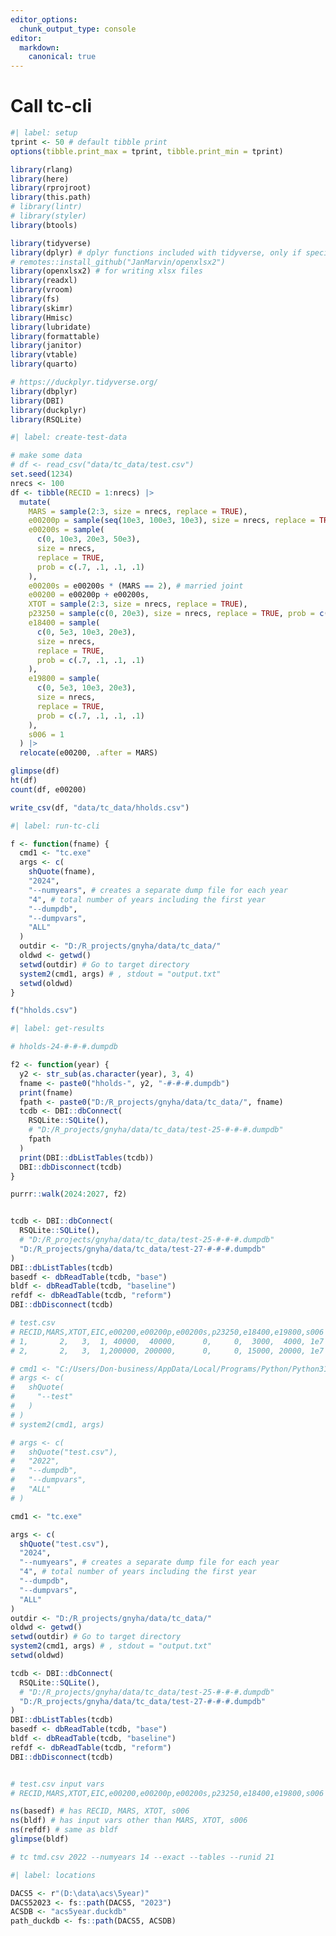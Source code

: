 ```yaml
---
editor_options: 
  chunk_output_type: console
editor:
  markdown:
    canonical: true  
---
```


# Call tc-cli

```r
#| label: setup
tprint <- 50 # default tibble print
options(tibble.print_max = tprint, tibble.print_min = tprint)

library(rlang)
library(here)
library(rprojroot)
library(this.path)
# library(lintr)
# library(styler)
library(btools)

library(tidyverse)
library(dplyr) # dplyr functions included with tidyverse, only if specifically loaded elsewhere
# remotes::install_github("JanMarvin/openxlsx2")
library(openxlsx2) # for writing xlsx files
library(readxl)
library(vroom)
library(fs)
library(skimr)
library(Hmisc)
library(lubridate)
library(formattable)
library(janitor)
library(vtable)
library(quarto)

# https://duckplyr.tidyverse.org/
library(dbplyr)
library(DBI)
library(duckplyr)
library(RSQLite)

```

```r
#| label: create-test-data

# make some data
# df <- read_csv("data/tc_data/test.csv")
set.seed(1234)
nrecs <- 100
df <- tibble(RECID = 1:nrecs) |>
  mutate(
    MARS = sample(2:3, size = nrecs, replace = TRUE),
    e00200p = sample(seq(10e3, 100e3, 10e3), size = nrecs, replace = TRUE),
    e00200s = sample(
      c(0, 10e3, 20e3, 50e3),
      size = nrecs,
      replace = TRUE,
      prob = c(.7, .1, .1, .1)
    ),
    e00200s = e00200s * (MARS == 2), # married joint
    e00200 = e00200p + e00200s,
    XTOT = sample(2:3, size = nrecs, replace = TRUE),
    p23250 = sample(c(0, 20e3), size = nrecs, replace = TRUE, prob = c(.8, .2)),
    e18400 = sample(
      c(0, 5e3, 10e3, 20e3),
      size = nrecs,
      replace = TRUE,
      prob = c(.7, .1, .1, .1)
    ),
    e19800 = sample(
      c(0, 5e3, 10e3, 20e3),
      size = nrecs,
      replace = TRUE,
      prob = c(.7, .1, .1, .1)
    ),
    s006 = 1
  ) |>
  relocate(e00200, .after = MARS)

glimpse(df)
ht(df)
count(df, e00200)

write_csv(df, "data/tc_data/hholds.csv")

```


```r
#| label: run-tc-cli

f <- function(fname) {
  cmd1 <- "tc.exe"
  args <- c(
    shQuote(fname),
    "2024",
    "--numyears", # creates a separate dump file for each year
    "4", # total number of years including the first year
    "--dumpdb",
    "--dumpvars",
    "ALL"
  )
  outdir <- "D:/R_projects/gnyha/data/tc_data/"
  oldwd <- getwd()
  setwd(outdir) # Go to target directory
  system2(cmd1, args) # , stdout = "output.txt"
  setwd(oldwd)
}

f("hholds.csv")

```

```r
#| label: get-results

# hholds-24-#-#-#.dumpdb

f2 <- function(year) {
  y2 <- str_sub(as.character(year), 3, 4)
  fname <- paste0("hholds-", y2, "-#-#-#.dumpdb")
  print(fname)
  fpath <- paste0("D:/R_projects/gnyha/data/tc_data/", fname)
  tcdb <- DBI::dbConnect(
    RSQLite::SQLite(),
    # "D:/R_projects/gnyha/data/tc_data/test-25-#-#-#.dumpdb"
    fpath
  )
  print(DBI::dbListTables(tcdb))
  DBI::dbDisconnect(tcdb)
}

purrr::walk(2024:2027, f2)


tcdb <- DBI::dbConnect(
  RSQLite::SQLite(),
  # "D:/R_projects/gnyha/data/tc_data/test-25-#-#-#.dumpdb"
  "D:/R_projects/gnyha/data/tc_data/test-27-#-#-#.dumpdb"
)
DBI::dbListTables(tcdb)
basedf <- dbReadTable(tcdb, "base")
bldf <- dbReadTable(tcdb, "baseline")
refdf <- dbReadTable(tcdb, "reform")
DBI::dbDisconnect(tcdb)


```

```r

# test.csv
# RECID,MARS,XTOT,EIC,e00200,e00200p,e00200s,p23250,e18400,e19800,s006
# 1,       2,   3,  1, 40000,  40000,      0,     0,  3000,  4000, 1e7
# 2,       2,   3,  1,200000, 200000,      0,     0, 15000, 20000, 1e7

# cmd1 <- "C:/Users/Don-business/AppData/Local/Programs/Python/Python313/Scripts/tc.exe"
# args <- c(
#   shQuote(
#     "--test"
#   )
# )
# system2(cmd1, args)

# args <- c(
#   shQuote("test.csv"),
#   "2022",
#   "--dumpdb",
#   "--dumpvars",
#   "ALL"
# )

cmd1 <- "tc.exe"

args <- c(
  shQuote("test.csv"),
  "2024",
  "--numyears", # creates a separate dump file for each year
  "4", # total number of years including the first year
  "--dumpdb",
  "--dumpvars",
  "ALL"
)
outdir <- "D:/R_projects/gnyha/data/tc_data/"
oldwd <- getwd()
setwd(outdir) # Go to target directory
system2(cmd1, args) # , stdout = "output.txt"
setwd(oldwd)

tcdb <- DBI::dbConnect(
  RSQLite::SQLite(),
  # "D:/R_projects/gnyha/data/tc_data/test-25-#-#-#.dumpdb"
  "D:/R_projects/gnyha/data/tc_data/test-27-#-#-#.dumpdb"
)
DBI::dbListTables(tcdb)
basedf <- dbReadTable(tcdb, "base")
bldf <- dbReadTable(tcdb, "baseline")
refdf <- dbReadTable(tcdb, "reform")
DBI::dbDisconnect(tcdb)


# test.csv input vars
# RECID,MARS,XTOT,EIC,e00200,e00200p,e00200s,p23250,e18400,e19800,s006

ns(basedf) # has RECID, MARS, XTOT, s006
ns(bldf) # has input vars other than MARS, XTOT, s006
ns(refdf) # same as bldf
glimpse(bldf)

# tc tmd.csv 2022 --numyears 14 --exact --tables --runid 21

```


```r
#| label: locations

DACS5 <- r"(D:\data\acs\5year)"
DACS52023 <- fs::path(DACS5, "2023")
ACSDB <- "acs5year.duckdb"
path_duckdb <- fs::path(DACS5, ACSDB)

```


